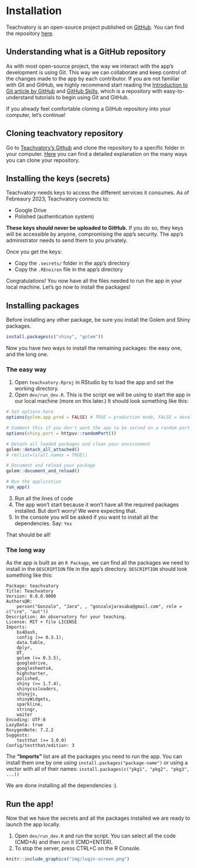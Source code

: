# Installation {#installation}
Teachvatory is an open-source project published on [GitHub](https://github.com). You can find the repository [here](https://github.com/ggjara/teachvatory).

## Understanding what is a GitHub repository

As with most open-source project, the way we interact with the app's development is using Git. This way we can collaborate and keep control of the changes made to the app by each contributor. If you are not familiar with Git and GitHub, we highly recommend start reading the [Introduction to Git article by GitHub](https://github.com/skills/introduction-to-github) and [GitHub Skills](https://skills.github.com), which is a repository with easy-to-understand tutorials to begin using Git and GitHub.

If you already feel comfortable cloning a GitHub repository into your computer, let's continue!

## Cloning teachvatory repository

Go to [Teachvatory's Github](https://github.com/ggjara/teachvatory) and clone the repository to a specific folder in your computer. [Here](https://docs.github.com/en/repositories/creating-and-managing-repositories/cloning-a-repository) you can find a detailed explanation on the many ways you can clone your repository.

## Installing the keys (secrets)

Teachvatory needs keys to access the different services it consumes. As of Febreaury 2023, Teachvatory connects to:

- Google Drive
- Polished (authentication system)

**These keys should never be uploaded to GitHub.** If you do so, they keys will be accessible by anyone, compromising the app's security. The app's administrator needs to send them to you privately. 

Once you get the keys:

- Copy the `.secrets/` folder in the app's directory
- Copy the `.REnviron` file in the app's directory

Congratulations! You now have all the files needed to run the app in your local machine. Let's go now to install the packages!

## Installing packages

Before installing any other package, be sure you install the Golem and Shiny packages.

```r
install.packages(c("shiny", "golem"))
```

Now you have _two_ ways to install the remaining packages: the easy one, and the long one.

### The easy way

1) Open `teachvatory.Rproj` in RStudio by to load the app and set the working directory.
2) Open `dev/run_dev.R`. This is the script we will be using to start the app in our local machine (more on this later.)
It should look something like this:

```r
# Set options here
options(golem.app.prod = FALSE) # TRUE = production mode, FALSE = development mode

# Comment this if you don't want the app to be served on a random port
options(shiny.port = httpuv::randomPort())

# Detach all loaded packages and clean your environment
golem::detach_all_attached()
# rm(list=ls(all.names = TRUE))

# Document and reload your package
golem::document_and_reload()

# Run the application
run_app()
```

3) Run all the lines of code
4) The app won't start because it won't have all the required packages installed. But don't worry! We were expecting that.
5) In the console you will be asked if you want to install all the dependencies. Say: `Yes`

That should be all!

### The long way

As the app is built as an `R Package`, we can find all the packages we need to install in the `DESCRIPTION` file in the app's directory. `DESCRIPTION` should look something like this:

```
Package: teachvatory
Title: Teachvatory
Version: 0.0.0.9000
Authors@R: 
    person("Gonzalo", "Jara", , "gonzalojarasaba@gmail.com", role = c("cre", "aut"))
Description: An observatory for your teaching.
License: MIT + file LICENSE
Imports: 
    bs4Dash,
    config (>= 0.3.1),
    data.table,
    dplyr,
    DT,
    golem (>= 0.3.5),
    googledrive,
    googlesheets4,
    highcharter,
    polished,
    shiny (>= 1.7.4),
    shinycssloaders,
    shinyjs,
    shinyWidgets,
    sparkline,
    stringr,
    waiter
Encoding: UTF-8
LazyData: true
RoxygenNote: 7.2.2
Suggests: 
    testthat (>= 3.0.0)
Config/testthat/edition: 3
```

The **"Imports"** list are all the packages you need to run the app. You can install them one by one using `install.packages("package-name")` or using a vector with all of their names: `install.packages(c("pkg1", "pkg2", "pkg3", ...))`

We are done installing all the dependencies :).

## Run the app!
Now that we have the secrets and all the packages installed we are ready to launch the app locally. 

1) Open `dev/run_dev.R` and run the script. You can select all the code (CMD+A) and then run it (CMD+ENTER).
2) To stop the server, press CTRL+C on the R Console.

```r
knitr::include_graphics("img/login-screen.png")
```
